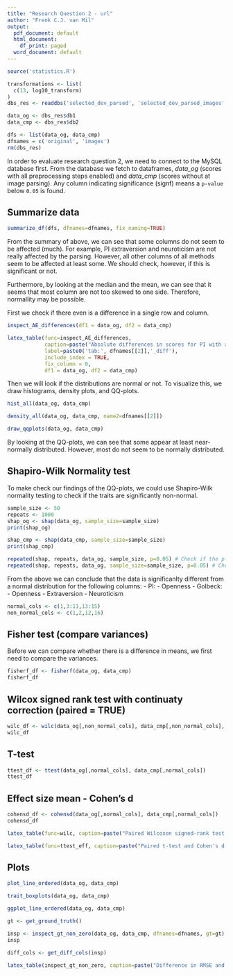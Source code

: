 ```yaml
---
title: "Research Question 2 - url"
author: "Frenk C.J. van Mil"
output:
  pdf_document: default
  html_document:
    df_print: paged
  word_document: default
---
```


```r
source('statistics.R')
```

```r
transformations <- list(
  c(13, log10_transform)
)
dbs_res <- readdbs('selected_dev_parsed', 'selected_dev_parsed_images', transformations = transformations)

data_og <- dbs_res$db1
data_cmp <- dbs_res$db2

dfs <- list(data_og, data_cmp)
dfnames = c('original', 'images')
rm(dbs_res)
```

In order to evaluate research question 2, we need to connect to the MySQL database first. From the database we fetch to dataframes, _data\_og_ (scores with all preprocessing steps enabled) and _data\_cmp_ (scores without at image parsing). Any column indicating significance (signf) means a `p-value` below `0.05` is found.

## Summarize data
```r
summarize_df(dfs, dfnames=dfnames, fix_naming=TRUE)
```

From the summary of above, we can see that some columns do not seem to be affected (much). For example, PI extraversion and neuroticism are not really affected by the parsing. However, all other columns of all methods seem to be affected at least some. We should check, however, if this is significant or not.

Furthermore, by looking at the median and the mean, we can see that it seems that most column are not too skewed to one side. Therefore, normallity may be possible.

First we check if there even is a difference in a single row and column.

```r
inspect_AE_differences(df1 = data_og, df2 = data_cmp)
```

```r
latex_table(func=inspect_AE_differences, 
            caption=paste("Absolute differences in scores for PI with and without", dfnames[[2]], "parsing."),
            label=paste0('tab:', dfnames[[2]],'_diff'),
            include_index = TRUE,
            fix_column = 0,
            df1 = data_og, df2 = data_cmp)
```

Then we will look if the distributions are normal or not. To visualize this, we draw histograms, density plots, and QQ-plots.

```r
hist_all(data_og, data_cmp)
```

```r
density_all(data_og, data_cmp, name2=dfnames[[2]])
```

```r
draw_qqplots(data_og, data_cmp)
```

By looking at the QQ-plots, we can see that some appear at least near-normally distributed. However, most do not seem to be normally distributed.


## Shapiro-Wilk Normality test
To make check our findings of the QQ-plots, we could use Shapiro-Wilk normality testing to check if the traits are significantly non-normal.
```r
sample_size <- 50
repeats <- 1000
shap_og <- shap(data_og, sample_size=sample_size)
print(shap_og)

shap_cmp <- shap(data_cmp, sample_size=sample_size)
print(shap_cmp)

repeated(shap, repeats, data_og, sample_size, p=0.05) # Check if the p-values are most of the time right.
repeated(shap, repeats, data_og, sample_size=sample_size, p=0.05) # Check if the p-values are most of the time right.
```


From the above we can conclude that the data is significanlty different from a normal distribution for the following columns:
- PI:
  - Openness
- Golbeck:
  - Openness
  - Extraversion
  - Neuroticism

```r
normal_cols <- c(1,3:11,13:15)
non_normal_cols <- c(1,2,12,16)
```

## Fisher test (compare variances)
Before we can compare whether there is a difference in means, we first need to compare the variances.

```r
fisherf_df <- fisherf(data_og, data_cmp)
fisherf_df
```

## Wilcox signed rank test with continuaty correction (paired = TRUE)
```r
wilc_df <- wilc(data_og[,non_normal_cols], data_cmp[,non_normal_cols], paired = TRUE)
wilc_df
```

## T-test
```r
ttest_df <- ttest(data_og[,normal_cols], data_cmp[,normal_cols])
ttest_df
```

## Effect size mean - Cohen's d
```r
cohensd_df <- cohensd(data_og[,normal_cols], data_cmp[,normal_cols])
cohensd_df
```

```r
latex_table(func=wilc, caption=paste("Paired Wilcoxon signed-rank test between the original data and", dfnames[[2]],"parsing disabled."), label=paste0("tab:",dfnames[[2]],"_wilcox"), df1=data_og[,non_normal_cols], df2=data_cmp[,non_normal_cols], p=0.05, paired=TRUE)
```

```r
latex_table(func=ttest_eff, caption=paste("Paired t-test and Cohen's d effect sizes between the original data and", dfnames[[2]],"parsing disabled."), label=paste0("tab:",dfnames[[2]],"_ttest"), df1=data_og[,normal_cols], df2=data_cmp[,normal_cols], p=0.05, paired=TRUE)
```

## Plots
```r
plot_line_ordered(data_og, data_cmp)
```

```r
trait_boxplots(data_og, data_cmp)
```

```r
ggplot_line_ordered(data_og, data_cmp)
```

```r
gt <- get_ground_truth()

insp <- inspect_gt_non_zero(data_og, data_cmp, dfnames=dfnames, gt=gt)
insp
```

```r
diff_cols <- get_diff_cols(insp)

latex_table(inspect_gt_non_zero, caption=paste("Difference in RMSE and MAE scores with the original dataset compared to the", dfnames[[2]],"dataset."), label=paste0("tab:",dfnames[[2]],"_gt_RMSE_MAE"), include_index=TRUE, fix_column=0, transpose=TRUE, df1=data_og, df2=data_cmp, dfnames=dfnames, gt=gt, columns=diff_cols)
```
